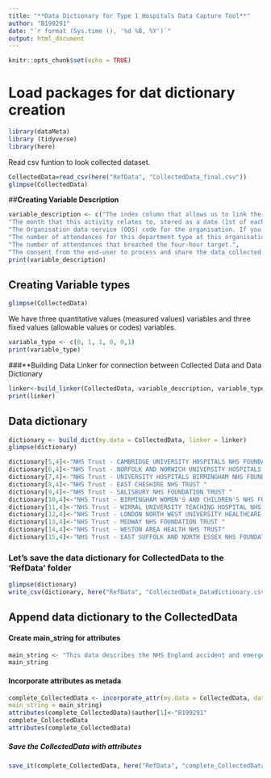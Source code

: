 ```yaml
---
title: "**Data Dictionary for Type 1 Hospitals Data Capture Tool**"
author: "B199291"
date: "`r format (Sys.time (), '%d %B, %Y')`"
output: html_document
---
```

```r
knitr::opts_chunk$set(echo = TRUE)
```
# **Load packages for dat dictionary creation**
```r
library(dataMeta)
library (tidyverse)
library(here)
```
Read csv funtion to look collected dataset.
```r
CollectedData=read_csv(here("RefData", "CollectedData_final.csv"))
glimpse(CollectedData) 
```
##**Creating Variable Description** 
```r
variable_description <- c("The index column that allows us to link the data collected to the original ae_attendances data in the 'RefData' folder.",
"The month that this activity relates to, stored as a date (1st of each month).",
"The Organisation data service (ODS) code for the organisation. If you want to know the organisation associated with a particular ODS code, you can look it up from the following address: https://odsportal.digital.nhs.uk/Organisation/Search.", 
"The number of attendances for this department type at this organisation for this month.", 
"The number of attendances that breached the four-hour target.",  
"The consent from the end-user to process and share the data collected with the data capture tool.")
print(variable_description)
```

## **Creating Variable types**
```r
glimpse(CollectedData) 
```
We have three quantitative values (measured values) variables and three fixed values (allowable values or codes) variables.
```r
variable_type <- c(0, 1, 1, 0, 0,1)
print(variable_type)
```

###**Building Data Linker for connection between Collected Data and Data Dictionary
```r
linker<-build_linker(CollectedData, variable_description, variable_type)
print(linker)
```

## **Data dictionary**
```r
dictionary <- build_dict(my.data = CollectedData, linker = linker)
glimpse(dictionary)
```
```r
dictionary[5,4]<-"NHS Trust - CAMBRIDGE UNIVERSITY HOSPITALS NHS FOUNDATION TRUST"
dictionary[6,4]<-"NHS Trust - NORFOLK AND NORWICH UNIVERSITY HOSPITALS NHS FOUNDATION TRUST"
dictionary[7,4]<-"NHS Trust - UNIVERSITY HOSPITALS BIRMINGHAM NHS FOUNDATION TRUST "
dictionary[8,4]<-"NHS Trust - EAST CHESHIRE NHS TRUST "
dictionary[9,4]<-"NHS Trust - SALISBURY NHS FOUNDATION TRUST "
dictionary[10,4]<-"NHS Trust - BIRMINGHAM WOMEN'S AND CHILDREN'S NHS FOUNDATION TRUST "
dictionary[11,4]<-"NHS Trust - WIRRAL UNIVERSITY TEACHING HOSPITAL NHS FOUNDATION TRUST "
dictionary[12,4]<-"NHS Trust - LONDON NORTH WEST UNIVERSITY HEALTHCARE NHS TRUST "
dictionary[13,4]<-"NHS Trust - MEDWAY NHS FOUNDATION TRUST "
dictionary[14,4]<-"NHS Trust - WESTON AREA HEALTH NHS TRUST"
dictionary[15,4]<-"NHS Trust - EAST SUFFOLK AND NORTH ESSEX NHS FOUNDATION TRUST "
```
 

### **Let's save the data dictionary for CollectedData to the 'RefData' folder**
```r
glimpse(dictionary)
write_csv(dictionary, here("RefData", "CollectedData_Datadictionary.csv"))
```
## **Append data dictionary to the CollectedData**
#### **Create main_string for attributes**
```r
main_string <- "This data describes the NHS England accident and emergency (A&E) attendances and breaches of four-hour wait time target data of Type 1 Hospitals from the *NHSRdatasets* package collected by the data capture tool."
main_string
```
#### **Incorporate attributes as metada**
```r
complete_CollectedData <- incorporate_attr(my.data = CollectedData, data.dictionary = dictionary,
main_string = main_string)
attributes(complete_CollectedData)$author[1]<-"B199291"
complete_CollectedData
attributes(complete_CollectedData)
```
##### **Save the CollectedData with attributes**
```r
save_it(complete_CollectedData, here("RefData", "complete_CollectedData"))
```
